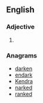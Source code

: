 ==English==

===Adjective===
{{head|en}}

# {{en-comparative of|dank}}

===Anagrams===
* [[darken#English|darken]]
* [[endark#English|endark]]
* [[Kendra#English|Kendra]]
* [[narked#English|narked]]
* [[ranked#English|ranked]]